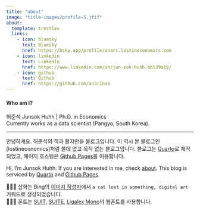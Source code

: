 ```yaml
---
title: "about"
image: "title-images/profile-5.jfif"
about:
  template: trestles
  links:
    - icon: bluesky
      text: Bluesky
      href: https://bsky.app/profile/anari.lostineconomics.com
    - icon: linkedin
      text: LinkedIn
      href: https://www.linkedin.com/in/jun-sok-huhh-bb539a19/
    - icon: github
      text: Github
      href: https://github.com/anarinsk
---
```


#### Who am I?

허준석 Junsok Huhh | Ph.D. in Economics <br>
Currently works as a data scientist (Pangyo, South Korea).

---

안녕하세요. 허준석의 책과 활자만을 블로그입니다. 이 역시 본 블로그인 [lostineconomics]처럼 쓸데 없고 목적 없는 블로그입니다.
블로그는 [Quarto](https://quarto.org)로 제작되었고, 페이지 호스팅은 [Github Pages](https://pages.github.com/)를 이용합니다.

Hi, I'm Junsok Huhh. If you are interested in me, check [about](https://www.lostineconomics.com/about.html). This blog is serviced by [Quarto](https://quarto.org/) and [Github Pages](https://pages.github.com/).


📕📕📕 삽화는 Bing의 [이미지 작성자](https://www.bing.com/images/create)에서 `a cat lost in something, digital art` 키워드로 생성되었습니다.</br>
📖📖📖 폰트는 [SUIT](https://sunn.us/suit/), [SUITE](https://sunn.us/suite/), [Ligalex Mono](https://github.com/ToxicFrog/Ligaturizer/releases)의 웹폰트를 사용합니다. 